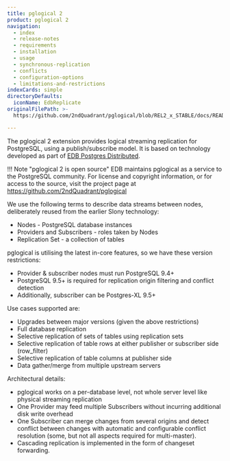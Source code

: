 ```yaml
---
title: pglogical 2
product: pglogical 2
navigation:
  - index
  - release-notes
  - requirements
  - installation
  - usage
  - synchronous-replication
  - conflicts
  - configuration-options
  - limitations-and-restrictions
indexCards: simple
directoryDefaults:
  iconName: EdbReplicate
originalFilePath: >-
  https://github.com/2ndQuadrant/pglogical/blob/REL2_x_STABLE/docs/README.md?plain=1#L1-#L34

---
```


The pglogical 2 extension provides logical streaming replication for PostgreSQL,
using a publish/subscribe model. It is based on technology developed as part
of [EDB Postgres Distributed](/pgd/latest/).

!!! Note "pglogical 2 is open source"
    EDB maintains pglogical as a service to the PostgreSQL community.
    For license and copyright information, or for access to the source, 
    visit the project page at https://github.com/2ndQuadrant/pglogical

We use the following terms to describe data streams between nodes, deliberately
reused from the earlier Slony technology:

-   Nodes - PostgreSQL database instances
-   Providers and Subscribers - roles taken by Nodes
-   Replication Set - a collection of tables

pglogical is utilising the latest in-core features, so we have these version restrictions:

-   Provider & subscriber nodes must run PostgreSQL 9.4+
-   PostgreSQL 9.5+ is required for replication origin filtering and conflict detection
-   Additionally, subscriber can be Postgres-XL 9.5+

Use cases supported are:

-   Upgrades between major versions (given the above restrictions)
-   Full database replication
-   Selective replication of sets of tables using replication sets
-   Selective replication of table rows at either publisher or subscriber side (row_filter)
-   Selective replication of table columns at publisher side
-   Data gather/merge from multiple upstream servers

Architectural details:

-   pglogical works on a per-database level, not whole server level like
    physical streaming replication
-   One Provider may feed multiple Subscribers without incurring additional disk
    write overhead
-   One Subscriber can merge changes from several origins and detect conflict
    between changes with automatic and configurable conflict resolution (some,
    but not all aspects required for multi-master).
-   Cascading replication is implemented in the form of changeset forwarding.
